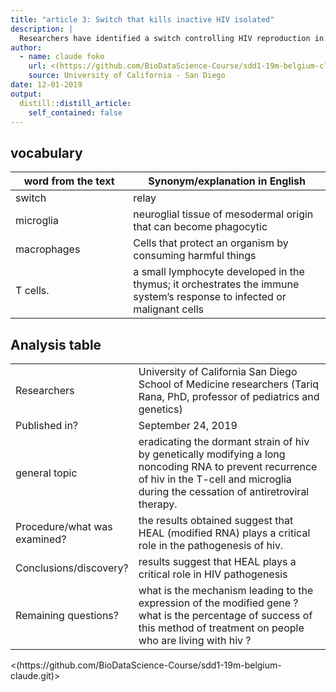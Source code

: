 ```yaml
---
title: "article 3: Switch that kills inactive HIV isolated"
description: |
  Researchers have identified a switch controlling HIV reproduction in immune cells which can eliminate dormant HIV reservoirs.
author:
  - name: claude foko
    url: <(https://github.com/BioDataScience-Course/sdd1-19m-belgium-claude.git)>
    source: University of California - San Diego
date: 12-01-2019
output:
  distill::distill_article:
    self_contained: false
---
```

## vocabulary 


|word from the text | Synonym/explanation in English |
|-------------------|--------------------------------|
|     switch        |  relay                              |
|     microglia     |  neuroglial tissue of mesodermal origin that can become phagocytic                              |
|    macrophages    |  Cells that protect an organism by consuming harmful things        |
|    T cells.       |  a small lymphocyte developed in the thymus; it orchestrates the immune system's response to infected or malignant cells        |

## Analysis table 

|                                |                                                               |
|--------------------------------|---------------------------------------------------------------|
| Researchers                    | University of California San Diego School of Medicine researchers (Tariq Rana, PhD, professor of pediatrics and genetics)              |
| Published in?                  | September 24, 2019                                            |
| general topic                  | eradicating the dormant strain of hiv by genetically modifying a long noncoding RNA to prevent recurrence of hiv in the T-cell and microglia during the cessation of antiretroviral therapy.                                                              |
| Procedure/what was examined?   | the results obtained suggest that HEAL (modified RNA) plays a critical role in the pathogenesis of hiv.                                                              |
|  Conclusions/discovery?        | results suggest that HEAL plays a critical role in HIV pathogenesis                                                              |
|  Remaining questions?          |  what is the mechanism leading to the expression of the modified gene ?what is the percentage of success of this method of treatment on people who are living with hiv ?                                                             |
<(https://github.com/BioDataScience-Course/sdd1-19m-belgium-claude.git)>


